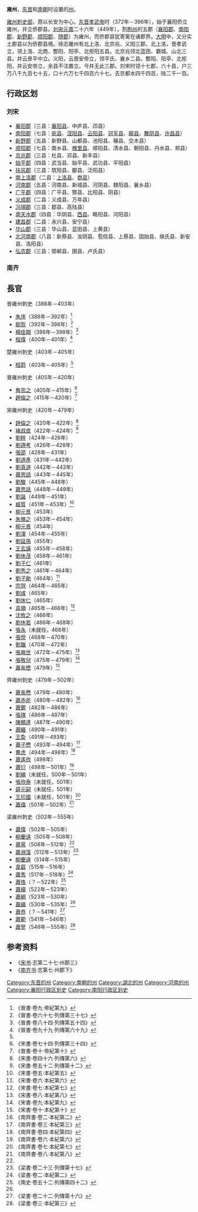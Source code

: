 '''雍州'''，[[东晋|东晋]]和[[南朝_(中国朝代)|南朝]]时设置的[[州|州]]。

[[雍州刺史部|雍州刺史部]]，原以长安为中心。[[东晋|东晋]][[晋孝武帝|孝武帝]]时（372年－396年），始于襄阳侨立雍州，并立侨郡县。[[刘宋|刘宋]][[元嘉_(刘宋)|元嘉]]二十六年（449年），割[[荆州刺史部|荆州]]的五郡（[[襄阳郡|襄阳郡]]、[[南阳郡|南阳郡]]、[[新野郡|新野郡]]、[[顺阳郡_(西晋)|顺阳郡]]、[[随郡|随郡]]）为雍州，而侨郡县犹寄寓在诸郡界。[[大明_(刘宋)|大明]]中，又分实土郡县以为侨郡县境。徐志雍州有北上洛、北京兆、义阳三郡。北上洛，晋孝武立，领上洛、北商、酆阳、阳亭、北拒阳五县。北京兆领北蓝田、霸城、山北三县。并云景平中立。义阳，云晋安帝立，领平氏、襄乡二县。酆阳、阳亭、北拒阳，并云安帝立，余县不注置立。今并无此三郡。刘宋时领十七郡，六十县，户三万八千九百七十五，口十六万七千四百六十七。去京都水四千四百，陆二千一百。

== 行政区划 ==

=== 刘宋 ===

*[[襄阳郡|襄阳郡]]（三县：[[襄阳县|襄阳县]]、中庐县、邔县）
*[[南阳郡|南阳郡]]（七县：[[宛县|宛县]]、[[涅阳县|涅阳县]]、[[云阳县|云阳县]]、[[冠军县|冠军县]]、[[郦县|郦县]]、[[舞阴县|舞阴县]]、[[许昌县|许昌县]]）
*[[新野郡|新野郡]]（五县：新野县、山都县、池阳县、穰县、交木县）
*[[顺阳郡_(西晋)|顺阳郡]]（七县：南乡县、[[槐里县_(刘宋)|槐里县]]、顺阳县、清水县、朝阳县、丹水县、郑县）
*[[京兆郡|京兆郡]]（三县：杜县、邓县、新丰县）
*[[始平郡|始平郡]]（四县：武当县、始平县、武功县、平阳县）
*[[扶风郡|扶风郡]]（三县：筑阳县、郿县、泛阳县）
*[[南上洛郡|南上洛郡]]（二县：[[上洛县|上洛县]]、[[商县|商县]]）
*[[河南郡|河南郡]]（五县：河南县、新城县、河阴县、棘阳县、襄乡县）
*[[广平郡|广平郡]]（四县：广平县、酂县、比阳县、阴县）
*[[义成郡|义成郡]]（二县：义成县、万年县）
*[[冯翊郡|冯翊郡]]（三县：鄀县、高陆县）
*[[南天水郡|南天水郡]]（四县：华阴县、[[西县|西县]]、略阳县、河阳县）
*[[建昌郡|建昌郡]]（二县：永兴县、安宁县）
*[[华山郡_(刘宋)|华山郡]]（三县：华山县、蓝田县、上黄县）
*[[北河南郡|北河南郡]]（八县：新蔡县、汝阴县、苞信县、上蔡县、固始县、缑氏县、新安县、洛阳县）
*[[弘农郡|弘农郡]]（三县：邯郸县、圉县、卢氏县）
=== 南齐 ===

==長官==
;晉雍州刺史（388年－403年）
*[[朱序|朱序]]（388年－392年）<ref>《晉書·卷九·帝紀第九》</ref>
*[[郗恢|郗恢]]（392年－398年）<ref>《晉書·卷六十七·列傳第三十七》</ref>
*[[楊佺期|楊佺期]]（398年－399年）<ref>《晉書·卷八十四·列傳第五十四》</ref>
*[[桓偉|桓偉]]（400年－401年）<ref name=js99>《晉書·卷九十九·列傳第六十九》</ref>

;楚雍州刺史（403年－405年）
*[[桓蔚|桓蔚]]（403年－405年）<ref name=js99/>

;晉雍州刺史（405年－420年）
*[[魯宗之|魯宗之]]（405年－415年）<ref>《宋書·卷七十四·列傳第三十四》</ref>
*[[趙倫之|趙倫之]]（415年－420年）<ref>《晉書·卷十·帝紀第十》</ref>

;宋雍州刺史（420年－479年）
*[[趙倫之|趙倫之]]（420年－422年）<ref>《宋書·卷四十六·列傳第六》</ref>
*[[褚叔度|褚叔度]]（422年－424年）<ref>《宋書·卷五十二·列傳第十二》</ref>
*[[劉粹|劉粹]]（424年－426年）
*[[劉遵考|劉遵考]]（426年－428年）
*[[張邵|張邵]]（428年－431年）
*[[劉道產|劉道產]]（431年－442年）
*[[劉真道|劉真道]]（442年－443年）
*[[蕭思話|蕭思話]]（443年－445年）
*[[劉駿|劉駿]]（445年－448年）
*[[蕭思話|蕭思話]]（448年－449年）
*[[劉誕_(劉宋)|劉誕]]（449年－451年）
*[[臧質|臧質]]（451年－453年）<ref>《宋書·卷五·本紀第五》</ref>
*[[柳元景|柳元景]]（453年）
*[[朱脩之|朱脩之]]（453年－454年）
*[[柳元景|柳元景]]（454年）
*[[劉渾|劉渾]]（454年－455年）
*[[劉延孫|劉延孫]]（455年）
*[[王玄謨|王玄謨]]（455年－458年）
*[[劉休茂|劉休茂]]（458年－461年）
*[[劉子仁|劉子仁]]（461年）
*[[劉秀之|劉秀之]]（461年－464年）
*[[劉子勛|劉子勛]]（464年）<ref>《宋書·卷六·本紀第六》</ref>
*[[宗愨|宗愨]]（464年－465年）
*[[劉彧|劉彧]]（465年）
*[[劉休仁|劉休仁]]（465年）
*[[袁顗|袁顗]]（465年－466年）<ref>《宋書·卷七·本紀第七》</ref>
*[[沈攸之|沈攸之]]（466年）
*[[劉休若|劉休若]]（466年－468年）
*[[張永_(南朝)|張永]]（未就任，468年）
*[[張悅_(劉宋)|張悅]]（468年－470年）
*[[劉韞|劉韞]]（470年－472年）
*[[張興世|張興世]]（472年－475年）<ref>《宋書·卷八·本紀第八》</ref>
*[[張敬兒|張敬兒]]（475年－479年）<ref>《宋書·卷九·本紀第九》</ref>
*[[蕭長懋|蕭長懋]]（479年）<ref>《宋書·卷十·本紀第十》</ref>

;齊雍州刺史（479年－502年）
*[[蕭長懋|蕭長懋]]（479年－480年）
*[[蕭赤斧|蕭赤斧]]（480年－482年）<ref>《南齊書·卷二·本紀第二》</ref>
*[[蕭鏘|蕭鏘]]（482年－486年）
*[[張瑰_(南朝)|張瑰]]（486年－487年）
*[[陳顯達_(南朝)|陳顯達]]（487年－490年）
*[[蕭緬|蕭緬]]（490年－491年）
*[[王奐|王奐]]（491年－493年）
*[[蕭子懋|蕭子懋]]（493年－494年）<ref>《南齊書·卷三·本紀第三》</ref>
*[[曹虎|曹虎]]（494年－498年）<ref>《南齊書·卷四·本紀第四》</ref>
*[[蕭遙欣|蕭遙欣]]（498年）
*[[蕭衍|蕭衍]]（498年－501年）<ref>《南齊書·卷六·本紀第六》</ref>
*[[劉繪|劉繪]]（未就任，500年－501年）
*[[張欣泰|張欣泰]]（未就任，501年）
*[[薛元嗣|薛元嗣]]（未就任，501年）
*[[王珍國|王珍國]]（未就任，501年）<ref>《南齊書·卷七·本紀第七》</ref>
*[[蕭偉|蕭偉]]（501年－502年）<ref>《南齊書·卷八·本紀第八》</ref>

;梁雍州刺史（502年－555年）
*[[蕭偉|蕭偉]]（502年－505年）
*[[柳慶遠|柳慶遠]]（505年－508年）
*[[蕭昺|蕭昺]]（508年－512年）<ref name=ls2/>
*[[蕭淵藻|蕭淵藻]]（512年－513年）<ref>《梁書·卷二十三·列傳第十七》</ref>
*[[柳慶遠|柳慶遠]]（514年－515年）
*[[韋叡|韋叡]]（515年－516年）
*[[蕭秀|蕭秀]]（517年－518年）<ref name=ls2>《梁書·卷二·本紀第二》</ref>
*[[蕭恪|蕭恪]]（？－522年）<ref>《南史·卷五十二·列傳第四十二》</ref>
*[[蕭續|蕭續]]（522年－523年）
*[[蕭綱|蕭綱]]（523年－530年）
*[[蕭續|蕭續]]（530年－535年）<ref name=ls3/>
*[[蕭恭|蕭恭]]（？－541年）<ref>《梁書·卷二十二·列傳第十六》</ref>
*[[蕭範|蕭範]]（541年－546年）
*[[蕭詧|蕭詧]]（546年－555年）<ref name=ls3>《梁書·卷三·本紀第三》</ref>

== 参考资料 ==
*《[[宋书|宋书]]·志第二十七·州郡三》
*《[[南齐书|南齐书]]·志第七·州郡下》
{{reflist|3}}
{{南朝行政區劃|nocat}}
[[Category:东晋的州|Category:东晋的州]]
[[Category:南朝的州|Category:南朝的州]]
[[Category:湖北的州|Category:湖北的州]]
[[Category:河南的州|Category:河南的州]]
[[Category:襄阳行政区划史|Category:襄阳行政区划史]]
[[Category:南阳行政区划史|Category:南阳行政区划史]]